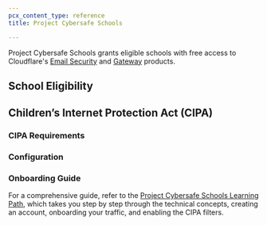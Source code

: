 ```yaml
---
pcx_content_type: reference
title: Project Cybersafe Schools

---
```



Project Cybersafe Schools grants eligible schools with free access to Cloudflare's [Email Security](/email-security/) and [Gateway](/cloudflare-one/policies/gateway/) products.

## School Eligibility

<Render file="cybersafe-school-eligibility" product="fundamentals" />

## Children’s Internet Protection Act (CIPA)

<Render file='cybersafe-description' product='fundamentals' />

### CIPA Requirements

<Render file="cybersafe-requirements" product="fundamentals" />

### Configuration

<Render file="cybersafe-configuration" product="fundamentals" />

<Render file="cybersafe-cipa-subcategories" product="fundamentals" />

### Onboarding Guide

For a comprehensive guide, refer to the [Project Cybersafe Schools Learning Path](/learning-paths/cybersafe/concepts/), which takes you step by step through the technical concepts, creating an account, onboarding your traffic, and enabling the CIPA filters.
